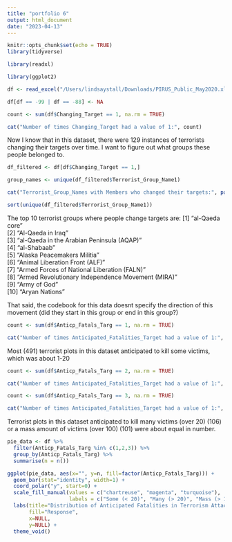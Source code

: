 ```yaml
---
title: "portfolio 6"
output: html_document
date: "2023-04-13"
---
```


```r
knitr::opts_chunk$set(echo = TRUE)
library(tidyverse)
```

```r
library(readxl)

library(ggplot2)

df <- read_excel("/Users/lindsaystall/Downloads/PIRUS_Public_May2020.xlsx")

df[df == -99 | df == -88] <- NA

```

```r
count <- sum(df$Changing_Target == 1, na.rm = TRUE)

cat("Number of times Changing_Target had a value of 1:", count)
```

Now I know that in this dataset, there were 129 instances of terrorists changing their targets over time. I want to figure out what groups these people belonged to.

```r
df_filtered <- df[df$Changing_Target == 1,]

group_names <- unique(df_filtered$Terrorist_Group_Name1)

cat("Terrorist_Group_Names with Members who changed their targets:", paste(group_names, collapse = ", "))
```

```r
sort(unique(df_filtered$Terrorist_Group_Name1))
```

The top 10 terrorist groups where people change targets are: 
 [1] "al-Qaeda core"                                         
 [2] "Al-Qaeda in Iraq"                                      
 [3] "al-Qaeda in the Arabian Peninsula (AQAP)"              
 [4] "al-Shabaab"                                            
 [5] "Alaska Peacemakers Militia"                            
 [6] "Animal Liberation Front (ALF)"                         
 [7] "Armed Forces of National Liberation (FALN)"            
 [8] "Armed Revolutionary Independence Movement (MIRA)"      
 [9] "Army of God"                                           
[10] "Aryan Nations"   

That said, the codebook for this data doesnt specify the direction of this movement (did they start in this group or end in this group?)

```r
count <- sum(df$Anticp_Fatals_Targ == 1, na.rm = TRUE)

cat("Number of times Anticipated_Fatalities_Target had a value of 1:", count)
```

Most (491) terrorist plots in this dataset anticipated to kill some victims, which was about 1-20 

```r
count <- sum(df$Anticp_Fatals_Targ == 2, na.rm = TRUE)

cat("Number of times Anticipated_Fatalities_Target had a value of 1:", count)
```


```r
count <- sum(df$Anticp_Fatals_Targ == 3, na.rm = TRUE)

cat("Number of times Anticipated_Fatalities_Target had a value of 1:", count)
```

Terrorist plots in this dataset anticipated to kill many victims (over 20) (106) or a mass amount of victims (over 100) (101) were about equal in number.

```r
pie_data <- df %>% 
  filter(Anticp_Fatals_Targ %in% c(1,2,3)) %>% 
  group_by(Anticp_Fatals_Targ) %>% 
  summarise(n = n())

ggplot(pie_data, aes(x="", y=n, fill=factor(Anticp_Fatals_Targ))) +
  geom_bar(stat="identity", width=1) +
  coord_polar("y", start=0) +
  scale_fill_manual(values = c("chartreuse", "magenta", "turquoise"),
                    labels = c("Some (< 20)", "Many (> 20)", "Mass (> 100)")) +
  labs(title="Distribution of Anticipated Fatalities in Terrorism Attacks",
       fill="Response",
       x=NULL,
       y=NULL) +
  theme_void()
```

